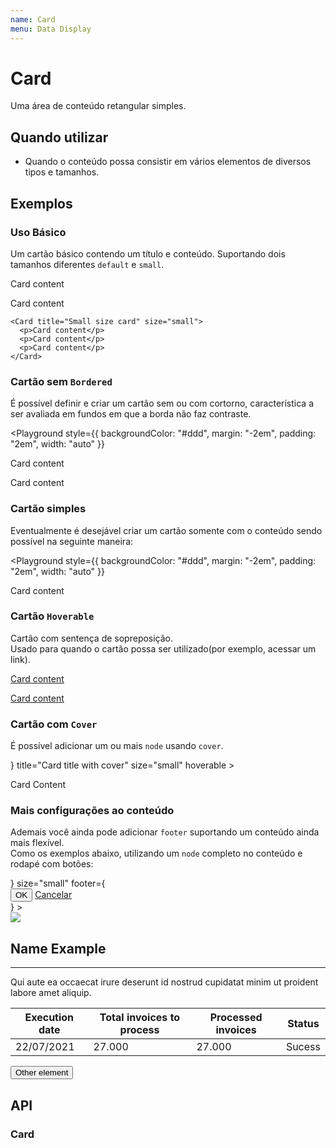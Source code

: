 ```yaml
---
name: Card
menu: Data Display
---
```




# Card

Uma área de conteúdo retangular simples.

## Quando utilizar

- Quando o conteúdo possa consistir em vários elementos de diversos tipos e tamanhos.

## Exemplos

### Uso Básico

Um cartão básico contendo um título e conteúdo. Suportando dois tamanhos diferentes `default` e `small`.

<Playground>
  <div>
    <Card title="Default size card" style={{ width: 300 }}>
      <p>Card content</p>
      <p>Card content</p>
    </Card>

    <Card title="Small size card" size="small">
      <p>Card content</p>
      <p>Card content</p>
      <p>Card content</p>
    </Card>

  </div>

</Playground>

### Cartão sem `Bordered`

É possível definir e criar um cartão sem ou com cortorno, característica a ser avaliada em fundos em que a borda não faz contraste.

<Playground
  style={{
    backgroundColor: "#ddd",
    margin: "-2em",
    padding: "2em",
    width: "auto"
  }}
>
  <Card title="Card title" bordered={false}>
    <p>Card content</p>
    <p>Card content</p>
  </Card>
</Playground>

### Cartão simples

Eventualmente é desejável criar um cartão somente com o conteúdo sendo possível na seguinte maneira:

<Playground
  style={{
    backgroundColor: "#ddd",
    margin: "-2em",
    padding: "2em",
    width: "auto"
  }}
>
  <Card>
    <p>Card content</p>
  </Card>
</Playground>

### Cartão `Hoverable`

Cartão com sentença de sopreposição.  
Usado para quando o cartão possa ser utilizado(por exemplo, acessar um link).

<Playground>
  <a href="#" style={{ textDecoration: "none" }}>
    <Card title="card with link" hoverable>
      <p>Card content</p>
      <p>Card content</p>
    </Card>
  </a>
</Playground>

### Cartão com `Cover`

É possível adicionar um ou mais `node` usando `cover`.

<Playground>
  <Card
    style={{ width: 240 }}
    cover={
      <img
        alt="image example"
        src="https://images.pexels.com/photos/1252983/pexels-photo-1252983.jpeg?cs=srgb&dl=pexels-lisa-1252983.jpg&fm=jpg"
      />
    }
    title="Card title with cover"
    size="small"
    hoverable
  >
    <p> Card Content </p>
  </Card>
</Playground>

### Mais configurações ao conteúdo

Ademais você ainda pode adicionar `footer` suportando um conteúdo ainda mais flexível.  
Como os exemplos abaixo, utilizando um `node` completo no conteúdo e rodapé com botões:

<Playground>
  <Card
    title="This is small card title"
    style={{ width: 300 }}
    cover={
      <img
        alt="example"
        src="https://images.unsplash.com/photo-1599147983579-b645239a5bf5?ixid=MnwxMjA3fDB8MHxwaG90by1wYWdlfHx8fGVufDB8fHx8&ixlib=rb-1.2.1&auto=format&fit=crop&w=751&q=80"
      />
    }
    size="small"
    footer={
      <div
        style={{
          display: "flex",
          margin: "1em",
          justifyContent: "space-around",
          alignItems: "center"
        }}
      >
        <Button type="primary">OK</Button>
        <a href="#" style={{ color: "#000", textDecoration: "none" }}>
          Cancelar
        </a>
      </div>
    }
  >
    <div style={{ margin: "0 1em" }}>
      <span
        style={{
          position: "relative",
          display: "inline-flex",
          overflow: "hidden",
          alignItems: "center"
        }}
      >
        <img
          style={{
            width: "32px",
            height: "32px",
            overflow: "hidden",
            background: "#ccc",
            borderRadius: "50%"
          }}
          src="https://images.unsplash.com/photo-1522075469751-3a6694fb2f61?ixid=MnwxMjA3fDB8MHxzZWFyY2h8Nnx8cHJvZmlsZSUyMHBpY3xlbnwwfHwwfHw%3D&ixlib=rb-1.2.1&auto=format&fit=crop&w=500&q=60"
        />
        <h2 style={{ margin: "1em" }}>Name Example</h2>
      </span>
      <hr style={{ marginTop: "-1em" }} />
      Qui aute ea occaecat irure deserunt id nostrud cupidatat minim ut proident
      labore amet aliquip.
    </div>
  </Card>
  <div style={{ display: "flex", alignItems: "center" }}>
    <Card>
      <table style={{ width: "100%" }}>
        <thead style={{ textAlign: "left" }}>
          <th>Execution date</th>
          <th>Total invoices to process</th>
          <th>Processed invoices</th>
          <th>Status</th>
        </thead>
        <tbody>
          <tr>
            <td>22/07/2021</td>
            <td>27.000</td>
            <td>27.000</td>
            <td>
              <span
                style={{
                  backgroundColor: "limegreen",
                  color: "white",
                  padding: 4,
                  borderRadius: 2
                }}
              >
                Sucess
              </span>
            </td>
          </tr>
        </tbody>
      </table>
    </Card>
    <Button type="primary">Other element</Button>
  </div>
</Playground>

## API

### Card

<Props of={Card} />
